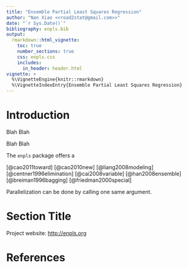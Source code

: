 ```yaml
---
title: "Ensemble Partial Least Squares Regression"
author: "Nan Xiao <<road2stat@gmail.com>>"
date: "`r Sys.Date()`"
bibliography: enpls.bib
output:
  rmarkdown::html_vignette:
    toc: true
    number_sections: true
    css: enpls.css
    includes:
      in_header: header.html
vignette: >
  %\VignetteEngine{knitr::rmarkdown}
  %\VignetteIndexEntry{Ensemble Partial Least Squares Regression}
---
```


# Introduction

Blah Blah

Blah Blah

The `enpls` package offers a 

[@cao2011toward]
[@cao2010new]
[@liang2008modeling]
[@centner1996elimination]
[@cai2008variable]
[@han2008ensemble]
[@breiman1996bagging]
[@friedman2000special]

Parallelization can be done by calling one same argument.

# Section Title

Project website: [http://enpls.org](http://enpls.org)

# References
